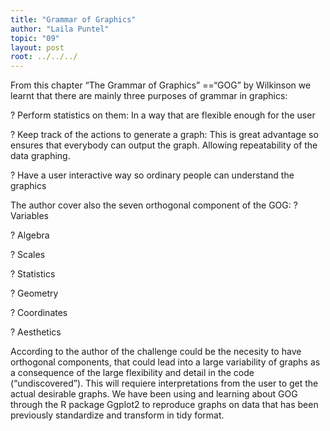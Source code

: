 ```yaml
---
title: "Grammar of Graphics"
author: "Laila Puntel"
topic: "09"
layout: post
root: ../../../
---
```


From this chapter "The Grammar of Graphics" =="GOG" by Wilkinson we learnt that there are mainly three purposes of grammar in graphics:

?         Perform statistics on them: In a way that are flexible enough for the user

?         Keep track of the actions to generate a graph: This is great advantage so ensures that everybody can output the graph. Allowing repeatability of the data graphing.   

?         Have a user interactive way so ordinary people can understand the graphics

The author cover also the seven orthogonal component of the GOG:
?         Variables

?         Algebra

?         Scales

?         Statistics

?         Geometry

?         Coordinates

?         Aesthetics


According to the author of the challenge could be the necesity to have orthogonal components, that could lead into a large variability of graphs as a consequence of the large flexibility and detail in the code ("undiscovered"). This will requiere interpretations from the user to get the actual desirable graphs. 
We have been using and learning about GOG through the R package Ggplot2 to reproduce graphs on data that has been previously standardize and transform in tidy format.